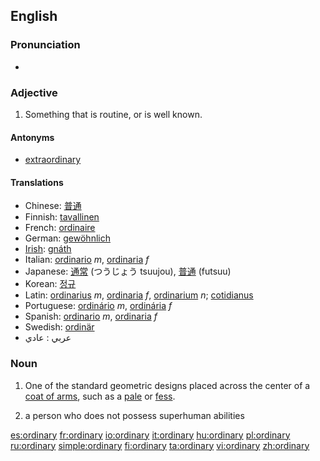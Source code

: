 ==English==

{{rank|shook|fit|distribute|946|ordinary|forms|complete|access}}

===Pronunciation===
*{{audio|en-us-ordinary.ogg|Audio (US)}}

===Adjective===
{{en-adj-more}}

# Something that is routine, or is well known.

====Antonyms====
*[[extraordinary]]

====Translations====
*Chinese: [[普通]]
*Finnish: [[tavallinen]]
*French: [[ordinaire]]
*German: [[gewöhnlich]]
*[[Irish]]: [[gnáth]]
*Italian: [[ordinario]] ''m'', [[ordinaria]] ''f''
*Japanese: [[通常]] (つうじょう tsuujou), [[普通]] (futsuu)
*Korean: [[정규]]
*Latin: [[ordinarius]] ''m'', [[ordinaria]] ''f'', [[ordinarium]] ''n''; [[cotidianus]]
*Portuguese: [[ordinário]] ''m'', [[ordinária]] ''f''
*Spanish: [[ordinario]] ''m'', [[ordinaria]] ''f''
*Swedish: [[ordinär]]
*عربي : عادي

===Noun===
{{en-noun-reg-y|ordinar|y}}

# {{heraldry}} One of the standard geometric designs placed across the center of a [[coat of arms]], such as a [[pale]] or [[fess]].
# {{cattag|science fiction}} a person who does not possess superhuman abilities

[[es:ordinary]]
[[fr:ordinary]]
[[io:ordinary]]
[[it:ordinary]]
[[hu:ordinary]]
[[pl:ordinary]]
[[ru:ordinary]]
[[simple:ordinary]]
[[fi:ordinary]]
[[ta:ordinary]]
[[vi:ordinary]]
[[zh:ordinary]]